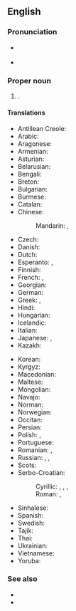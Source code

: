 ==English==
{{wikipedia}}

===Pronunciation===
* {{a|UK|US}} {{IPA|en|/seɪnt ˌkɪts ən ˈniː.vɪs/}}
* {{audio|en|en-us-Saint Kitts and Nevis.ogg|Audio (US)}}

===Proper noun===
{{en-proper noun|head=[[Saint Kitts]] [[and]] [[Nevis]]}}

# {{senseid|en|Q763}}{{place|en|country|r/Caribbean|comprising the islands of [[Saint Kitts]] and [[Nevis]]|official=Federation of Saint Christopher and Nevis}}.

====Translations====
{{trans-top|id=Q763|a country in the Caribbean}}
* Antillean Creole: {{t|gcf|Senkits ek Névis}}
* Arabic: {{t|ar|سَانْت كِيتْس وَنِيفِيس|tr=sānt kīts wa-nīfīs}}
* Aragonese: {{t|an|San Cristofo y Nieus}}
* Armenian: {{t|hy|Սենթ Քիթս և Նևիս}}
* Asturian: {{t|ast|San Cristuébanu y Nieves}}
* Belarusian: {{t|be|Сент-Кі́тс і Не́віс|f}}
* Bengali: {{t+|bn|সেন্ট কিট্‌স ও নেভিস}}
* Breton: {{t|br|Saint Kitts ha Nevis}}
* Bulgarian: {{t|bg|Сейнт Ки́тс и Не́вис}}
* Burmese: {{t|my|စိန့်ကစ်နှင့် နီးဗစ်}}
* Catalan: {{t+|ca|Saint Christopher i Nevis|m}}
* Chinese:
*: Mandarin: {{t+|cmn|聖基茨和尼維斯|sc=Hani}}, {{t+|cmn|圣基茨和尼维斯|tr=Shèngjīcí hé Níwéisī|sc=Hani}}
* Czech: {{t+|cs|Svatý Kryštof a Nevis|m}}
* Danish: {{t|da|Saint Kitts og Nevis}}
* Dutch: {{t+|nl|Saint Kitts en Nevis}}
* Esperanto: {{t|eo|Sent-Kristofo kaj Neviso}}, {{t|eo|Sent-Kit-Neviso}}
* Finnish: {{t+|fi|Saint Kitts ja Nevis}}
* French: {{t+|fr|Saint-Christophe-et-Niévès}}, {{t|fr|Saint-Christophe-et-Nevis}}
* Georgian: {{t|ka|სენტ-კიტსი და ნევისი}}
* German: {{t+|de|St. Kitts und Nevis}}
* Greek: {{t+|el|Άγιος Χριστόφορος και Νέβις|m}}, {{t|el|Σαιντ Κιτς και Νέβις|n}}
* Hindi: {{t+|hi|सन्त किट्स और नेविस|sc=Deva}}
* Hungarian: {{t|hu|Szent Kitts és Nevis}}
* Icelandic: {{t|is|Sankti Kristófer og Nevis}}
* Italian: {{t|it|Saint Christopher e Nevis}}
* Japanese: {{t+|ja|セントクリストファー・ネイビス|tr=Sentokurisutofā Neibisu}}, {{t+|ja|セントキッツ・ネイビス|tr=Sentokittsu Neibisu}}
* Kazakh: {{t|kk|Сент-Китс және Невис}}
{{trans-mid}}
* Korean: {{t|ko|^세인트키츠 ^네비스}}
* Kyrgyz: {{t+|ky|Сент-Китс жана Невис}}
* Macedonian: {{t|mk|Свети Китис и Невис|m}}
* Maltese: {{t|mt|San Kristofru u n-Nevis}}
* Mongolian: {{t|mn|Сент-Китс ба Невис}}
* Navajo: {{t|nv|Saint Kitts dóó Nevis}}
* Norman: {{t|nrf|Saint Kitts et Nevis}}
* Norwegian: {{t|no|Saint Kitts og Nevis}}
* Occitan: {{t|oc|Sant Cristòl e Nevis}}
* Persian: {{t|fa|سنت کیتس و نویس|tr=sant kits o nevis|sc=fa-Arab}}
* Polish: {{t|pl|Saint Christopher i Nevis}}, {{t+|pl|Saint Kitts i Nevis}}
* Portuguese: {{t|pt|São Cristóvão e Neves}}
* Romanian: {{t|ro|Sfântul Cristofor și Nevis}}, {{t|ro|Sfântul Kitts și Nevis}}
* Russian: {{t|ru|Сент-Кри́стофер и Не́вис|f|tr=Sɛnt-Krístofer i Nɛ́vis}}, {{t+|ru|Сент-Ки́тс и Не́вис|f|tr=Sɛnt-Kíts i Nɛ́vis}}, {{t|ru|Сент-Ки́ттс и Не́вис|f|tr=Sɛnt-Kítts i Nɛ́vis}}
* Scots: {{t|sco|Saunt Kitts an Nevis}}
* Serbo-Croatian:
*: Cyrillic: {{t|sh|Свети Кристофер и Невис}}, {{t|sh|Сент Китс и Невис}}, {{t|sh|Свети Кристофор и Невис}}, {{t|sh|Свети Китс и Невис}}
*: Roman: {{t+|sh|Sveti Kristofor i Nevis}}, {{t|sh|[[Sveti]] [[Kitts]] [[i]] [[Nevis]]|m}}
* Sinhalese: {{t|si|ශාන්ත කිට්ස් සහ නෙවිස්}}
* Spanish: {{t+|es|San Cristóbal y Nieves}}
* Swedish: {{t|sv|Saint Christopher och Nevis}}
* Tajik: {{t|tg|Сент-Китс ва Невис}}
* Thai: {{t+|th|เซนต์คิตส์และเนวิส}}
* Ukrainian: {{t|uk|Сент-Кі́ттс і Не́віс|f}}
* Vietnamese: {{t|vi|Xanh Kít và Nê-vít}}
* Yoruba: {{t|yo|Kiiti ati Neefi}}
{{trans-bottom}}

===See also===
* {{l|en|Basseterre}}
* {{list:countries of North America/en}}